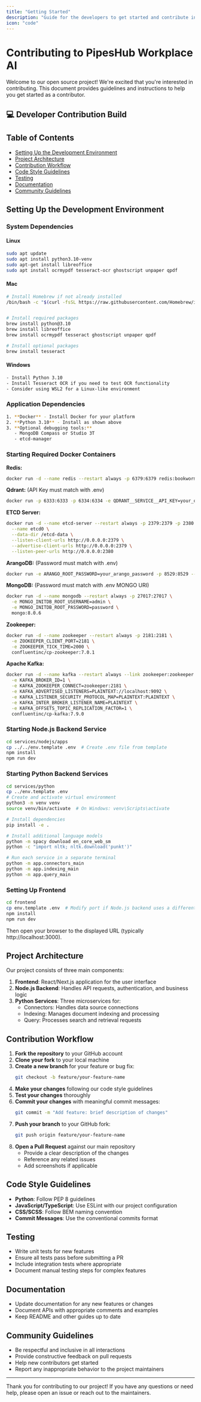 ```yaml
---
title: "Getting Started"
description: "Guide for the developers to get started and contribute into our platform"
icon: "code"
---
```


# Contributing to PipesHub Workplace AI 

Welcome to our open source project! We're excited that you're interested in contributing. This document provides guidelines and instructions to help you get started as a contributor.

## 💻 Developer Contribution Build

## Table of Contents
- [Setting Up the Development Environment](#setting-up-the-development-environment)
- [Project Architecture](#project-architecture)
- [Contribution Workflow](#contribution-workflow)
- [Code Style Guidelines](#code-style-guidelines)
- [Testing](#testing)
- [Documentation](#documentation)
- [Community Guidelines](#community-guidelines)

## Setting Up the Development Environment

### System Dependencies

#### Linux
```bash
sudo apt update
sudo apt install python3.10-venv
sudo apt-get install libreoffice
sudo apt install ocrmypdf tesseract-ocr ghostscript unpaper qpdf
```

#### Mac
```bash
# Install Homebrew if not already installed
/bin/bash -c "$(curl -fsSL https://raw.githubusercontent.com/Homebrew/install/HEAD/install.sh)"


# Install required packages
brew install python@3.10
brew install libreoffice
brew install ocrmypdf tesseract ghostscript unpaper qpdf

# Install optional packages
brew install tesseract
```

#### Windows
```bash
- Install Python 3.10
- Install Tesseract OCR if you need to test OCR functionality
- Consider using WSL2 for a Linux-like environment
```

### Application Dependencies
```bash
1. **Docker** - Install Docker for your platform
2. **Python 3.10** - Install as shown above
3. **Optional debugging tools:**
   - MongoDB Compass or Studio 3T
   - etcd-manager
```

### Starting Required Docker Containers

**Redis:**
```bash
docker run -d --name redis --restart always -p 6379:6379 redis:bookworm
```

**Qdrant:** (API Key must match with .env)
```bash
docker run -p 6333:6333 -p 6334:6334 -e QDRANT__SERVICE__API_KEY=your_qdrant_api_key qdrant/qdrant:v1.13.6
```

**ETCD Server:**
```bash
docker run -d --name etcd-server --restart always -p 2379:2379 -p 2380:2380 quay.io/coreos/etcd:v3.5.17 /usr/local/bin/etcd \
  --name etcd0 \
  --data-dir /etcd-data \
  --listen-client-urls http://0.0.0.0:2379 \
  --advertise-client-urls http://0.0.0.0:2379 \
  --listen-peer-urls http://0.0.0.0:2380
```

**ArangoDB:** (Password must match with .env)
```bash
docker run -e ARANGO_ROOT_PASSWORD=your_arango_password -p 8529:8529 --name arango --restart always -d arangodb:3.12.4
```

**MongoDB:** (Password must match with .env MONGO URI)
```bash
docker run -d --name mongodb --restart always -p 27017:27017 \
  -e MONGO_INITDB_ROOT_USERNAME=admin \
  -e MONGO_INITDB_ROOT_PASSWORD=password \
  mongo:8.0.6
```

**Zookeeper:**
```bash
docker run -d --name zookeeper --restart always -p 2181:2181 \
  -e ZOOKEEPER_CLIENT_PORT=2181 \
  -e ZOOKEEPER_TICK_TIME=2000 \
  confluentinc/cp-zookeeper:7.0.1
```

**Apache Kafka:**
```bash
docker run -d --name kafka --restart always --link zookeeper:zookeeper -p 9092:9092 \
  -e KAFKA_BROKER_ID=1 \
  -e KAFKA_ZOOKEEPER_CONNECT=zookeeper:2181 \
  -e KAFKA_ADVERTISED_LISTENERS=PLAINTEXT://localhost:9092 \
  -e KAFKA_LISTENER_SECURITY_PROTOCOL_MAP=PLAINTEXT:PLAINTEXT \
  -e KAFKA_INTER_BROKER_LISTENER_NAME=PLAINTEXT \
  -e KAFKA_OFFSETS_TOPIC_REPLICATION_FACTOR=1 \
  confluentinc/cp-kafka:7.9.0
```

### Starting Node.js Backend Service
```bash
cd services/nodejs/apps
cp ../../env.template .env  # Create .env file from template
npm install
npm run dev
```

### Starting Python Backend Services
```bash
cd services/python
cp ../env.template .env
# Create and activate virtual environment
python3 -m venv venv
source venv/bin/activate  # On Windows: venv\Scripts\activate

# Install dependencies
pip install -e .

# Install additional language models
python -m spacy download en_core_web_sm
python -c "import nltk; nltk.download('punkt')"

# Run each service in a separate terminal
python -m app.connectors_main
python -m app.indexing_main
python -m app.query_main
```

### Setting Up Frontend
```bash
cd frontend
cp env.template .env  # Modify port if Node.js backend uses a different one
npm install
npm run dev
```

Then open your browser to the displayed URL (typically http://localhost:3000).

## Project Architecture

Our project consists of three main components:

1. **Frontend**: React/Next.js application for the user interface
2. **Node.js Backend**: Handles API requests, authentication, and business logic
3. **Python Services**: Three microservices for:
   - Connectors: Handles data source connections
   - Indexing: Manages document indexing and processing
   - Query: Processes search and retrieval requests

## Contribution Workflow

1. **Fork the repository** to your GitHub account
2. **Clone your fork** to your local machine
3. **Create a new branch** for your feature or bug fix:
   ```bash
   git checkout -b feature/your-feature-name
   ```
4. **Make your changes** following our code style guidelines
5. **Test your changes** thoroughly
6. **Commit your changes** with meaningful commit messages:
   ```bash
   git commit -m "Add feature: brief description of changes"
   ```
7. **Push your branch** to your GitHub fork:
   ```bash
   git push origin feature/your-feature-name
   ```
8. **Open a Pull Request** against our main repository
   - Provide a clear description of the changes
   - Reference any related issues
   - Add screenshots if applicable

## Code Style Guidelines

- **Python**: Follow PEP 8 guidelines
- **JavaScript/TypeScript**: Use ESLint with our project configuration
- **CSS/SCSS**: Follow BEM naming convention
- **Commit Messages**: Use the conventional commits format

## Testing

- Write unit tests for new features
- Ensure all tests pass before submitting a PR
- Include integration tests where appropriate
- Document manual testing steps for complex features

## Documentation

- Update documentation for any new features or changes
- Document APIs with appropriate comments and examples
- Keep README and other guides up to date

## Community Guidelines

- Be respectful and inclusive in all interactions
- Provide constructive feedback on pull requests
- Help new contributors get started
- Report any inappropriate behavior to the project maintainers

---

Thank you for contributing to our project! If you have any questions or need help, please open an issue or reach out to the maintainers.
